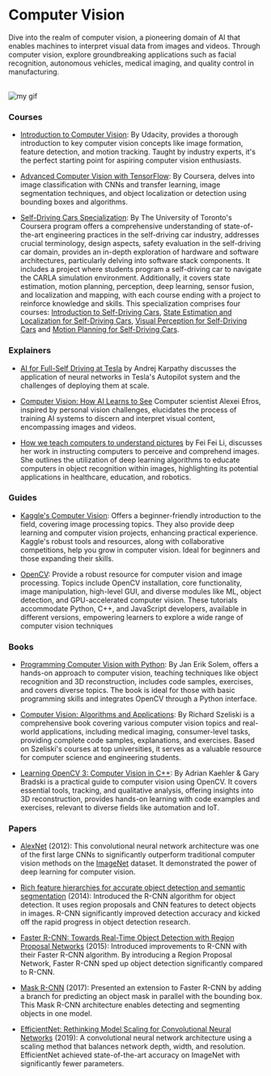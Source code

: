 # Computer Vision

Dive into the realm of computer vision, a pioneering domain of AI that enables machines to interpret visual data from images and videos. Through computer vision, explore groundbreaking applications such as facial recognition, autonomous vehicles, medical imaging, and quality control in manufacturing.

<br />

<Image src={myGif} alt="my gif" />

### Courses

- [Introduction to Computer Vision](https://www.udacity.com/course/introduction-to-computer-vision--ud810?irclickid=1avUlz3JOxyPWVCTF52YJzwKUkFTxA0h%3AWWlxA0&irgwc=1&utm_source=affiliate&utm_medium=&aff=2406137&utm_term=&utm_campaign=__&utm_content=&adid=786224): By Udacity, provides a thorough introduction to key computer vision concepts like image formation, feature detection, and motion tracking. Taught by industry experts, it's the perfect starting point for aspiring computer vision enthusiasts.

- [Advanced Computer Vision with TensorFlow](https://www.coursera.org/learn/advanced-computer-vision-with-tensorflow?irclickid=163TAH3JOxyPWVCTF52YJzwKUkFTxDS1%3AWWlxA0&irgwc=1&utm_medium=partners&utm_source=impact&utm_campaign=3310965&utm_content=b2c): By Coursera, delves into image classification with CNNs and transfer learning, image segmentation techniques, and object localization or detection using bounding boxes and algorithms.

- [Self-Driving Cars Specialization](https://www.coursera.org/specializations/self-driving-cars#courses): By The University of Toronto's Coursera program offers a comprehensive understanding of state-of-the-art engineering practices in the self-driving car industry, addresses crucial terminology, design aspects, safety evaluation in the self-driving car domain, provides an in-depth exploration of hardware and software architectures, particularly delving into software stack components. It includes a project where students program a self-driving car to navigate the CARLA simulation environment. Additionally, it covers state estimation, motion planning, perception, deep learning, sensor fusion, and localization and mapping, with each course ending with a project to reinforce knowledge and skills.
  This specialization comprises four courses:
  [Introduction to Self-Driving Cars](https://www.coursera.org/learn/intro-self-driving-cars?specialization=self-driving-cars),
  [State Estimation and Localization for Self-Driving Cars](https://www.coursera.org/learn/state-estimation-localization-self-driving-cars?specialization=self-driving-cars),
  [Visual Perception for Self-Driving Cars](https://www.coursera.org/learn/visual-perception-self-driving-cars?specialization=self-driving-cars) and
  [Motion Planning for Self-Driving Cars](https://www.coursera.org/learn/motion-planning-self-driving-cars?specialization=self-driving-cars).

### Explainers

- [AI for Full-Self Driving at Tesla](https://www.youtube.com/watch?v=hx7BXih7zx8) by Andrej Karpathy discusses the application of neural networks in Tesla's Autopilot system and the challenges of deploying them at scale.

- [Computer Vision: How AI Learns to See](https://www.youtube.com/watch?v=YOKPo-I6cgs&t=38s) Computer scientist Alexei Efros, inspired by personal vision challenges, elucidates the process of training AI systems to discern and interpret visual content, encompassing images and videos.

- [How we teach computers to understand pictures](https://www.youtube.com/watch?v=40riCqvRoMs) by Fei Fei Li, discusses her work in instructing computers to perceive and comprehend images. She outlines the utilization of deep learning algorithms to educate computers in object recognition within images, highlighting its potential applications in healthcare, education, and robotics.

### Guides

- [Kaggle's Computer Vision](https://www.kaggle.com/learn/computer-vision): Offers a beginner-friendly introduction to the field, covering image processing topics. They also provide deep learning and computer vision projects, enhancing practical experience. Kaggle's robust tools and resources, along with collaborative competitions, help you grow in computer vision. Ideal for beginners and those expanding their skills.

- [OpenCV](https://docs.opencv.org/4.x/d9/df8/tutorial_root.html): Provide a robust resource for computer vision and image processing. Topics include OpenCV installation, core functionality, image manipulation, high-level GUI, and diverse modules like ML, object detection, and GPU-accelerated computer vision. These tutorials accommodate Python, C++, and JavaScript developers, available in different versions, empowering learners to explore a wide range of computer vision techniques

### Books

- [Programming Computer Vision with Python](http://programmingcomputervision.com/): By Jan Erik Solem, offers a hands-on approach to computer vision, teaching techniques like object recognition and 3D reconstruction, includes code samples, exercises, and covers diverse topics. The book is ideal for those with basic programming skills and integrates OpenCV through a Python interface.

- [Computer Vision: Algorithms and Applications](http://cv2.csie.ntu.edu.tw/CV2/2023/textbook.pdf): By Richard Szeliski is a comprehensive book covering various computer vision topics and real-world applications, including medical imaging, consumer-level tasks, providing complete code samples, explanations, and exercises. Based on Szeliski's courses at top universities, it serves as a valuable resource for computer science and engineering students.

- [Learning OpenCV 3: Computer Vision in C++](https://github.com/severus27/ML-books/blob/main/Learning%20OpenCV%203%20Computer%20vision%20in%20C%2B%2B.pdf): By Adrian Kaehler & Gary Bradski is a practical guide to computer vision using OpenCV. It covers essential tools, tracking, and qualitative analysis, offering insights into 3D reconstruction, provides hands-on learning with code examples and exercises, relevant to diverse fields like automation and IoT.

### Papers 

- [AlexNet](https://paperswithcode.com/method/alexnet) (2012): This convolutional neural network architecture was one of the first large CNNs to significantly outperform traditional computer vision methods on the [ImageNet](https://www.image-net.org/) dataset. It demonstrated the power of deep learning for computer vision.

- [Rich feature hierarchies for accurate object detection and semantic segmentation](https://arxiv.org/abs/1311.2524) (2014): Introduced the R-CNN algorithm for object detection. It uses region proposals and CNN features to detect objects in images. R-CNN significantly improved detection accuracy and kicked off the rapid progress in object detection research.

- [Faster R-CNN: Towards Real-Time Object Detection with Region Proposal Networks](https://arxiv.org/abs/1506.01497) (2015): Introduced improvements to R-CNN with their Faster R-CNN algorithm. By introducing a Region Proposal Network, Faster R-CNN sped up object detection significantly compared to R-CNN.

- [Mask R-CNN](https://arxiv.org/abs/1703.06870) (2017): Presented an extension to Faster R-CNN by adding a branch for predicting an object mask in parallel with the bounding box. This Mask R-CNN architecture enables detecting and segmenting objects in one model.

- [EfficientNet: Rethinking Model Scaling for Convolutional Neural Networks](https://arxiv.org/abs/1905.11946) (2019): A convolutional neural network architecture using a scaling method that balances network depth, width, and resolution. EfficientNet achieved state-of-the-art accuracy on ImageNet with significantly fewer parameters.

